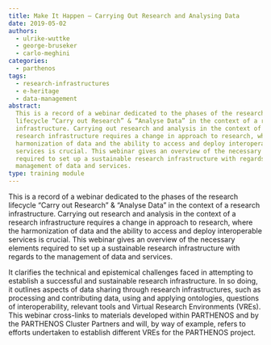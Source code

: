 ```yaml
---
title: Make It Happen – Carrying Out Research and Analysing Data
date: 2019-05-02
authors:
  - ulrike-wuttke
  - george-bruseker
  - carlo-meghini
categories:
  - parthenos
tags:
  - research-infrastructures
  - e-heritage
  - data-management
abstract:
  This is a record of a webinar dedicated to the phases of the research
  lifecycle “Carry out Research” & “Analyse Data” in the context of a research
  infrastructure. Carrying out research and analysis in the context of a
  research infrastructure requires a change in approach to research, where the
  harmonization of data and the ability to access and deploy interoperable
  services is crucial. This webinar gives an overview of the necessary elements
  required to set up a sustainable research infrastructure with regards to the
  management of data and services.
type: training module
---
```


This is a record of a webinar dedicated to the phases of the research lifecycle
“Carry out Research” & “Analyse Data” in the context of a research
infrastructure. Carrying out research and analysis in the context of a research
infrastructure requires a change in approach to research, where the
harmonization of data and the ability to access and deploy interoperable
services is crucial. This webinar gives an overview of the necessary elements
required to set up a sustainable research infrastructure with regards to the
management of data and services.

It clarifies the technical and epistemical challenges faced in attempting to
establish a successful and sustainable research infrastructure. In so doing, it
outlines aspects of data sharing through research infrastructures, such as
processing and contributing data, using and applying ontologies, questions of
interoperability, relevant tools and Virtual Research Environments (VREs). This
webinar cross-links to materials developed within PARTHENOS and by the PARTHENOS
Cluster Partners and will, by way of example, refers to efforts undertaken to
establish different VREs for the PARTHENOS project.

<CTA
  title="Interested in learning more?"
  subtitle="Check out Make It Happen – Carrying Out Research and Analysing Data on PARTHENOS"
  url="https://training.parthenos-project.eu/sample-page/ehumanities-eheritage-webinar-series/webinar-make-it-happen-carrying-out-research-and-analysing-data/"
/>
